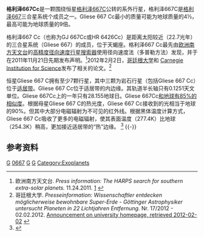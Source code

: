 {{Planetbox begin
| name=格利泽667Cc
}}
{{Planetbox image
| image = Gliese 667 Cc sunset.jpg
| caption = 艺术家笔下格利泽667Cc日落时的天空
}}
{{Planetbox star
| star = [[格利泽667C|格利泽667C]]
| constell= [[天蝎座|天蝎座]]
| RA = {{RA|17|18|57.16483}}
| DEC= {{DEC|-34|59|23.1416}}
| dist_pc = 6.8 ± 0.4
| app_mag = 11.03
| mass = 0.31
| radius = 0.42
| temperature = 3700
| metallicity = –0.59 ± 0.10
| age = 2-10
}}
{{Planetbox character
| mass_earth = 4.39<ref name="PHL">{{Cite web |url=http://phl.upr.edu/projects/habitable-exoplanets-catalog/data/database |title=PHL's Exoplanets Catalog - Planetary Habitability Laboratory @ UPR Arecibo |access-date=2014-01-09 |archive-date=2019-05-21 |archive-url=https://web.archive.org/web/20190521010035/http://phl.upr.edu/projects/habitable-exoplanets-catalog/data/database |dead-url=no }}</ref> 
| radius_earth = 1.76 <ref name="PHL">[http://phl.upr.edu/projects/habitable-exoplanets-catalog/data/database PHL's Exoplanets Catalog - Planetary Habitability Laboratory @ UPR Arecibo]</ref>
<!-- | density_cgs =  -->
| stellar_flux = 0.875
<!-- | temperature = -->
}}
{{Planetbox orbit
| period = 28.155 ± 0.017
| semimajor =  	0.1251 ± 0.03
| eccentricity = <0.27
| semi-amp = 1.5
| inclination = >30
}}
{{Planetbox discovery
| discovery_date =2011 (初次发现), 2012 (正式公布)
| discoverers = 
| discovery_method = [[系外行星侦测法#径向速度|径向速度]] ([[欧洲南方天文台|欧洲南方天文台]])
| discovery_status = 论文发布
}}
{{Planetbox end}}
'''格利泽667Cc'''是一颗围绕恒星[[格利泽667C|格利泽667C]]公转的系外行星，格利泽667C是[[格利泽667|格利泽667]]三合星系统个成员之一。Gliese 667 Cc最小的质量可能为地球质量的4½，最高可能为地球质量的9倍。

格利泽667 Cc（也称为GJ 667Cc或HR 6426Cc）是距离太阳较近（22.7光年）的三合星系统（Gliese 667）的成员，位于天蝎座。格利泽667 Cc最先由[[欧洲空间局|欧洲南方天文台]]的[[高精度径向速度行星搜索器|高精度径向速度行星搜索器]]使用径向速度法（多普勒方法）发现，并于在2011年11月21日先期发布声明。<ref>欧洲南方天文台. ''Press information: The HARPS search for southern extra-solar planets.'' 11.24.2011. [http://www.eso.org/public/archives/releases/sciencepapers/eso1214/eso1214a.pdf] {{Wayback|url=http://www.eso.org/public/archives/releases/sciencepapers/eso1214/eso1214a.pdf |date=20200601135110 }}</ref>2012年2月2日，[[哥廷根大学|哥廷根大学]]和 [[Carnegie_Institution_for_Science|Carnegie Institution for Science]]发布了相关的论文。<ref>哥廷根大学. ''Presseinformation: Wissenschaftler entdecken möglicherweise bewohnbare Super-Erde - Göttinger Astrophysiker untersucht Planeten in 22 Lichtjahren Entfernung.'' Nr. 17/2012 - 02.02.2012. [http://www.uni-goettingen.de/de/3240.html?cid=4110 Announcement on university homepage, retrieved 2012-02-02] {{Wayback|url=http://www.uni-goettingen.de/de/3240.html?cid=4110 |date=20190915140339 }}</ref>

恒星Gliese 667 C拥有至少7颗行星，其中三颗为岩石行星（包括Gliese 667 Cc）位于[[适居带|适居带]]。Gliese 667 Cc位于适居带的内边缘。其轨道半长轴只有0.1251天文单位。Gliese 667Cc上的一年只有28.155地球日。Gliese 667Cc[[地球相似指数|和地球有85%的相似度]]。根据母星Gliese 667 C的热光度，Gliese 667 Cc接收到的光相当于地球的90%。但其中大部分电磁辐射为不可见的红外线。根据黑体温度计算方式，Gliese 667 Cc吸收了更多的电磁辐射，使其表面温度（277.4K）比地球（254.3K）稍高，更加接近适居带的“热”边缘。 <ref name="Anglada-Escudé">{{cite journal |title=A dynamically-packed planetary system around GJ 667C with three super-Earths in its habitable zone |journal=[[天文與天體物理學報|天文與天體物理學報]] |url=http://www.eso.org/public/archives/releases/sciencepapers/eso1328/eso1328a.pdf |date=2013-06-07 |author=Anglada-Escudé, Guillem, ''et al'' |doi=10.1051/0004-6361/201321331 |accessdate=2013-06-25 |arxiv=1306.6074 |bibcode=2013A&A...556A.126A |archive-date=2013-06-30 |archive-url=https://web.archive.org/web/20130630214924/http://www.eso.org/public/archives/releases/sciencepapers/eso1328/eso1328a.pdf |dead-url=no }}</ref>
{{-}}

== 参考资料 ==
{{Reflist|2}}
{{Gliese 667}}
{{Nearest star systems|5}}
[[Category:天蝎座|G]]
[[Category:格利泽和GJ天体|0667]]
[[Category:三合星|G]]
[[Category:行星系|G]]
[[Category:Exoplanets|Category:Exoplanets]]